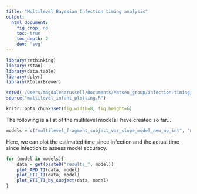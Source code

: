 ```yaml
---
title: "Multilevel Bayesian Infection timing analysis"
output:
  html_document:
    fig_crop: no
    toc: true
    toc_depth: 2
    dev: 'svg'
---
```


```r
library(rethinking)
library(rstan)
library(data.table)
library(dplyr)
library(RColorBrewer)

setwd('/Users/magdalenarussell/Documents/Matsen_group/infection-timing/Bayesian_Infant_Models')
source("multilevel_infant_plotting.R")

knitr::opts_chunk$set(fig.width=8, fig.height=6)

```

The following is a list of the multilevel models I have created so far...

```r
models = c("multilevel_fragment_subject_var_slope_model_new_no_int", "multilevel_fragment_subject_var_slope_model_time_error2", "multilevel_fragment_subject_var_slope_model_time_error2_var_int")
```

Here, we can plot the estimated time since infection and the actual time since infection to assess model accuracy. 

```r
for (model in models){
    data = get(paste0("results_", model))
    plot_APD_TI(data, model)
    plot_ETI_TI(data, model)
    plot_ETI_TI_by_subject(data, model)
}
```
